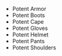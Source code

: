 - <WowHeadItem id="15170">Potent Armor</WowHeadItem>
- <WowHeadItem id="15171">Potent Boots</WowHeadItem>
- <WowHeadItem id="15173">Potent Cape</WowHeadItem>
- <WowHeadItem id="15174">Potent Gloves</WowHeadItem>
- <WowHeadItem id="15175">Potent Helmet</WowHeadItem>
- <WowHeadItem id="15176">Potent Pants</WowHeadItem>
- <WowHeadItem id="15177">Potent Shoulders</WowHeadItem>